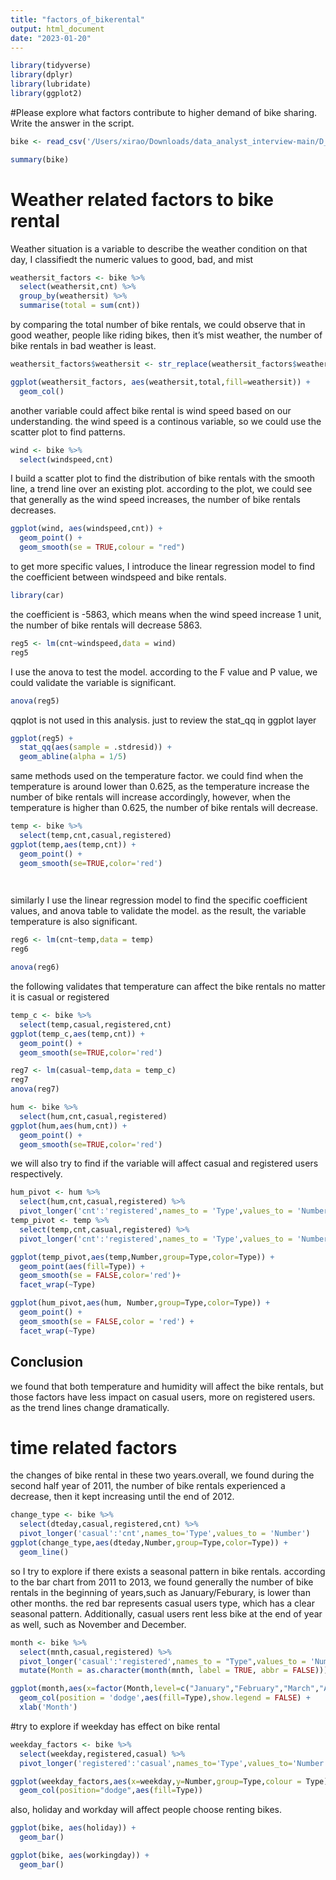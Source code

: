 ```yaml
---
title: "factors_of_bikerental"
output: html_document
date: "2023-01-20"
---
```


```r
library(tidyverse)
library(dplyr)
library(lubridate)
library(ggplot2)
```

#Please explore what factors contribute to higher demand of bike sharing. Write the answer in the script.

```r
bike <- read_csv('/Users/xirao/Downloads/data_analyst_interview-main/D_bike_sharing.csv')
```

```r
summary(bike)

```

# Weather related factors to bike rental
Weather situation is a variable to describe the weather condition on that day, I classifiedt the numeric values to good, bad, and mist 

```r
weathersit_factors <- bike %>% 
  select(weathersit,cnt) %>% 
  group_by(weathersit) %>% 
  summarise(total = sum(cnt)) 

```

by comparing the total number of bike rentals, we could observe that in good weather, people like riding bikes, then it's mist weather, the number of bike rentals in bad weather is least.

```r
weathersit_factors$weathersit <- str_replace(weathersit_factors$weathersit,c('1','2','3'),c('Good','Mist','Bad'))
```

```r
ggplot(weathersit_factors, aes(weathersit,total,fill=weathersit)) +
  geom_col()
```
another variable could affect bike rental is wind speed based on our understanding. the wind speed is a continous variable, so we could use the scatter plot to find patterns.

```r
wind <- bike %>% 
  select(windspeed,cnt)
```

I build a scatter plot to find the distribution of bike rentals with the smooth line, a trend line over an existing plot. according to the plot, we could see that generally as the wind speed increases, the number of bike rentals decreases.

```r
ggplot(wind, aes(windspeed,cnt)) +
  geom_point() +
  geom_smooth(se = TRUE,colour = "red")
```
to get more specific values, I introduce the linear regression model to find the coefficient  between windspeed and bike rentals.

```r

library(car)
```

the coefficient is -5863, which means when the wind speed increase 1 unit, the number of bike rentals will decrease 5863.

```r
reg5 <- lm(cnt~windspeed,data = wind)
reg5
```
I use the anova to test the model. according to the F value and P value, we could validate the variable is significant.

```r
anova(reg5)
```
qqplot is not used in this analysis. just to review the stat_qq in ggplot layer

```r
ggplot(reg5) +
  stat_qq(aes(sample = .stdresid)) +
  geom_abline(alpha = 1/5)
```

same methods used on the temperature factor. we could find when the temperature is around lower than 0.625, as the temperature increase the number of bike rentals will increase accordingly, however, when the temperature is higher than 0.625, the number of bike rentals will decrease.

```r

temp <- bike %>% 
  select(temp,cnt,casual,registered)
ggplot(temp,aes(temp,cnt)) +
  geom_point() +
  geom_smooth(se=TRUE,color='red')

  
```

similarly I use the linear regression model to find the specific coefficient values, and anova table to validate the model. as the result, the variable temperature is also significant.

```r
reg6 <- lm(cnt~temp,data = temp)
reg6
```
```r
anova(reg6)
```
the following validates that temperature can affect the bike rentals no matter it is casual or registered

```r
temp_c <- bike %>% 
  select(temp,casual,registered,cnt)
ggplot(temp_c,aes(temp,cnt)) +
  geom_point() +
  geom_smooth(se=TRUE,color='red')
```

```r
reg7 <- lm(casual~temp,data = temp_c)
reg7
anova(reg7)
```


```r
hum <- bike %>% 
  select(hum,cnt,casual,registered)
ggplot(hum,aes(hum,cnt)) +
  geom_point() +
  geom_smooth(se=TRUE,color='red')
```


we will also try to find if the variable will affect casual and registered users respectively.


```r

hum_pivot <- hum %>% 
  select(hum,cnt,casual,registered) %>% 
  pivot_longer('cnt':'registered',names_to = 'Type',values_to = 'Number')
temp_pivot <- temp %>% 
  select(temp,cnt,casual,registered) %>% 
  pivot_longer('cnt':'registered',names_to = 'Type',values_to = 'Number')

```

```r
ggplot(temp_pivot,aes(temp,Number,group=Type,color=Type)) +
  geom_point(aes(fill=Type)) +
  geom_smooth(se = FALSE,color='red')+
  facet_wrap(~Type)
```


```r
ggplot(hum_pivot,aes(hum, Number,group=Type,color=Type)) +
  geom_point() +
  geom_smooth(se = FALSE,color = 'red') +
  facet_wrap(~Type)
```

## Conclusion
we found that both temperature and humidity will affect the bike rentals, but those factors have less impact on casual users, more on registered users. as the trend lines change dramatically.

# time related factors


the changes of bike rental in these two years.overall,  we found during the second half year of 2011, the number of bike rentals experienced a decrease, then it kept increasing until the end of 2012.

```r
change_type <- bike %>% 
  select(dteday,casual,registered,cnt) %>% 
  pivot_longer('casual':'cnt',names_to='Type',values_to = 'Number')
ggplot(change_type,aes(dteday,Number,group=Type,color=Type)) +
  geom_line()
```


so I try to explore if there exists a seasonal pattern in bike rentals. according to the bar chart from 2011 to 2013, we found generally the number of bike rentals in the beginning of years,such as January/Feburary, is lower than other months. the red bar represents casual users type, which has a clear seasonal pattern. Additionally, casual users rent less bike at the end of year as well, such as November and December.


```r

month <- bike %>% 
  select(mnth,casual,registered) %>% 
  pivot_longer('casual':'registered',names_to = "Type",values_to = 'Number') %>% 
  mutate(Month = as.character(month(mnth, label = TRUE, abbr = FALSE)))
```

```r
ggplot(month,aes(x=factor(Month,level=c("January","February","March","April","May","June","July" ,"August","September","October","November","December")),Number,color= Type,group=Type)) +
  geom_col(position = 'dodge',aes(fill=Type),show.legend = FALSE) +
  xlab('Month') 
```


#try to explore if weekday has effect on bike rental

```r
weekday_factors <- bike %>% 
  select(weekday,registered,casual) %>% 
  pivot_longer('registered':'casual',names_to='Type',values_to='Number')
```

```r
ggplot(weekday_factors,aes(x=weekday,y=Number,group=Type,colour = Type)) +
  geom_col(position="dodge",aes(fill=Type)) 
```
also, holiday and workday will affect people choose renting bikes.

```r
ggplot(bike, aes(holiday)) +
  geom_bar()
```


```r
ggplot(bike, aes(workingday)) +
  geom_bar()
```





